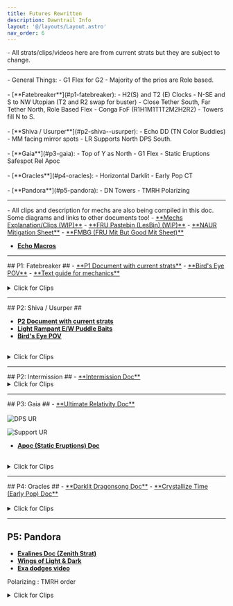 ```yaml
---
title: Futures Rewritten
description: Dawntrail Info
layout: '@/layouts/Layout.astro'
nav_order: 6
---
```



<body>

<Card title="WARNING">
- All strats/clips/videos here are from current strats but they are subject to change.
</Card>
<hr></hr>
<Card title="Summary">
- General Things:
    - G1 Flex for G2
    - Majority of the prios are Role based.
<br></br>
- [**Fatebreaker**](#p1-fatebreaker):
    - H2(S) and T2 (E) Clocks
    - N-SE and S to NW Utopian (T2 and R2 swap for buster)
    - Close Tether South, Far Tether North, Role Based Flex
    - Conga FoF (R1H1M1T1T2M2H2R2)
    - Towers fill N to S.
<br></br>
- [**Shiva / Usurper**](#p2-shiva--usurper): 
    - Echo DD (TN Color Buddies)
    - MM facing mirror spots
    - LR Supports North DPS South.
<br></br>
- [**Gaia**](#p3-gaia):
    - Top of Y as North
    - G1 Flex
    - Static Eruptions Safespot Rel Apoc
<br></br>
- [**Oracles**](#p4-oracles): 
    - Horizontal Darklit
    - Early Pop CT
<br></br>
- [**Pandora**](#p5-pandora): 
    - DN Towers
    - TMRH Polarizing
</Card>

<hr></hr>

<Card title="Document with descriptions and Clips">
- All clips and description for mechs are also being compiled in this doc. Some diagrams and links to other documents too!
- <a href="https://docs.google.com/spreadsheets/d/1FSBpBHbd4TtmB7O66XuJND9n20J3H7dKuEZJDS3LKDc/edit?gid=1810361482#gid=1810361482" target="_blank">**Mechs Explanation/Clips (WIP)**</a>
- <a href="https://pastebin.com/ue7w9jJH" target="_blank">**FRU Pastebin (LesBin) (WIP)**</a>
- <a href="https://tinyurl.com/NAUR-Room-Mits" target="_blank">**NAUR Mitigation Sheet**</a>
- <a href="https://docs.google.com/spreadsheets/d/1M1LHe4mpb1lyxkLWJxrDwe_JH897nickG3XLTtwnI90/htmlview?gid=370065642#" target="_blank">**FMBG (FRU Mit But Good Mit Sheet)**</a>

- <a href="https://pastebin.com/2h3vsmH5" target="_blank">**Echo Macros**</a>

</Card>
<hr></hr>
## P1: Fatebreaker ## 
- <a href="https://docs.google.com/presentation/d/1Pm3BkfrJqjcm7688RrNDdh4oYuYS_VmHr6ALqjbZInE/edit#slide=id.g319371557f7_0_162" target="_blank">**P1 Document with current strats**</a>
- <a href="https://www.youtube.com/watch?v=88AL9B0lFOw" target="_blank">**Bird's Eye POV**</a>
- <a href="https://dynamis.gg/fru/p1/" target="_blank">**Text guide for mechanics**</a>
<br></br>
<details>
<summary>Click for Clips</summary>
<h6> - Cyclonic Break </h6>
<iframe src="https://clips.twitch.tv/embed?clip=PowerfulGorgeousDaikonKippa-Xiap-AREUjs8mEAY&parent=ultistrats.com" frameborder="0" allowfullscreen="true" scrolling="no" height="500" width="100%"></iframe>
<h6> - Buster </h6>
<h6> - Utopian Sky </h6>
<iframe src="https://clips.twitch.tv/embed?clip=PricklyUgliestElephantYouWHY-9s9e5E75NwdLovtl&parent=ultistrats.com" frameborder="0" allowfullscreen="true" scrolling="no" height="500" width="100%"></iframe>
<h6> - Cyclonic (Trio) </h6>
<iframe src="https://clips.twitch.tv/embed?clip=KnottyProudOrcaJKanStyle-8txIUyA3ULlZxW3i&parent=ultistrats.com" frameborder="0" allowfullscreen="true" scrolling="no" height="500" width="100%"></iframe>
<h6> - Burnished Glory (Raidwide Bleed) </h6>
<h6> - Fall of Faith </h6>
<iframe src="https://clips.twitch.tv/embed?clip=OpenDirtyOwlLitFam-iSmTS23Oed4lYBr4&parent=ultistrats.com" frameborder="0" allowfullscreen="true" scrolling="no" height="500" width="100%"></iframe>
<h6> - Buster </h6>
<h6> - Burst Strike + Towers </h6>
<iframe src="https://clips.twitch.tv/embed?clip=PeppyLuckyPoultryVoHiYo-3t1KkofyeuFISFA0&parent=ultistrats.com" frameborder="0" allowfullscreen="true" scrolling="no" height="500" width="100%"></iframe>
</details>

<hr></hr>
## P2: Shiva / Usurper ##

- <a href="https://docs.google.com/presentation/d/1VqIifgNf8RzXIWb8EGGVdKvOtKk0HmhPcHIMpizYuig/edit#slide=id.g31ad41a9148_0_9" target="_blank">**P2 Document with current strats**</a>
- <a href="https://youtu.be/Tj61eBqull4?si=3uV3ZsgRyZIThjdH" target="_blank">**Light Rampant E/W Puddle Baits**</a>
- <a href="https://www.youtube.com/watch?v=WEBijiDU3Wk" target="_blank">**Bird's Eye POV**</a>
<br></br>
<details>

<summary>Click for Clips</summary>
<h6> - Quadruple Slap </h6>
<iframe src="https://clips.twitch.tv/embed?clip=TalentedVibrantMeatloafTheThing-UkMEW33scW-GVtFt&parent=ultistrats.com" frameborder="0" allowfullscreen="true" scrolling="no" height="500" width="100%"></iframe>

<h6> - Diamond Dust </h6>
<iframe src="https://clips.twitch.tv/embed?clip=SuaveSpoopyMeerkatOpieOP-JLoonA4E2LiSH_--&parent=ultistrats.com" frameborder="0" allowfullscreen="true" scrolling="no" height="500" width="100%"></iframe>

<h6> - Reflected Mirrors </h6>
<iframe src="https://clips.twitch.tv/embed?clip=CrispyDifferentHerbsFUNgineer-6LZHWALqcVDl_eD1&parent=ultistrats.com" frameborder="0" allowfullscreen="true" scrolling="no" height="500" width="100%"></iframe>

<h6> - Light Rampant  </h6>
<iframe src="https://clips.twitch.tv/embed?clip=FantasticMildFrogRedCoat-SfvWHz7fpdWTMoLh&parent=ultistrats.com" frameborder="0" allowfullscreen="true" scrolling="no" height="500" width="100%"></iframe>
</details>
<hr></hr>
## P2: Intermission ##
- <a href="https://docs.google.com/presentation/d/1bYN8lpz2WG7OwSIZ1ZgHKWsAN1hiPP4QMwvMrrnMs9Q/edit#slide=id.g319de1b9bc2_77_9" target="_blank">**Intermission Doc**</a>
<details>
<summary>Click for Clips</summary>
<h6> - Intermission </h6>
<iframe src="https://clips.twitch.tv/embed?clip=PrettiestOilyWoodpeckerYouWHY-UAPB2sySh68_FsGv&parent=ultistrats.com" frameborder="0" allowfullscreen="true" scrolling="no" height="500" width="100%"></iframe>
</details>

<hr></hr>
## P3: Gaia ##
- <a href="https://docs.google.com/presentation/d/1ncHCSP8NUA_XlrdiRYVmHUgtuMiT_g0q_TpISp6KbyI/edit#slide=id.g31f29eb6749_33_3" target="_blank">**Ultimate Relativity Doc**</a>
<br></br>
<Image
    src={urDPS}
    inferSize
    decoding="async"
    loading="eager"
    alt="DPS UR"
    onclick="window.open('/urDPS.png','_blank')"
    style="cursor:pointer;"
    />

<Image
    src={urSupp}
    inferSize
    decoding="async"
    loading="eager"
    alt="Support UR"
    onclick="window.open('/urSupp.png','_blank')"
    style="cursor:pointer;"
    />

- <a href="https://docs.google.com/presentation/d/1Y9074rRAYIoKpN_Yl0nPryOGeSkMo8ToMG00eL0TcN0/edit#slide=id.g31f2a94d6a6_20_0" target="_blank">**Apoc (Static Eruptions) Doc**</a>
<br></br>

<details>
<summary>Click for Clips</summary>
<h6> - Ultimate Relativity </h6>
<iframe src="https://clips.twitch.tv/embed?clip=RenownedPreciousTaroMVGame-SitcrPdNSTnF7XCW&parent=ultistrats.com" frameborder="0" allowfullscreen="true" scrolling="no" height="500" width="100%"></iframe>

<h6> - Apocalypse </h6>
<iframe src="https://clips.twitch.tv/embed?clip=BenevolentEmpathicHorseradishFunRun-cC3p-lzm7nxoAnSk&parent=ultistrats.com" frameborder="0" allowfullscreen="true" scrolling="no" height="500" width="100%"></iframe>
</details>

<hr></hr>
## P4: Oracles ##
- <a href="https://docs.google.com/presentation/d/1kFM5ggrIj86Mc2EcYS5RfFgF_pawSRk7-vryQmQb2Is/edit#slide=id.g31c875a6743_9_3" target="_blank">**Darklit Dragonsong Doc**</a>
- <a href="https://docs.google.com/presentation/d/1dz7IPrYxMPT1Qc81aLi-s8pVQQ3AzD_P6nheLcdhH0o/edit#slide=id.g2a475910782_2_0" target="_blank">**Crystallize Time (Early Pop) Doc**</a>
<br></br>
<details>
<summary>Click for Clips</summary>
<h6> - Start of Phase </h6>
<iframe src="https://clips.twitch.tv/embed?clip=SincerePerfectOstrichDatSheffy--gFP6K_4nl8t5Dnm&parent=ultistrats.com" frameborder="0" allowfullscreen="true" scrolling="no" height="500" width="100%"></iframe>

<h6> - Darklit Dragonsong </h6>
<iframe src="https://clips.twitch.tv/embed?clip=AggressiveDelightfulMoonDoubleRainbow-w4u-tSsA_a0kZgGC&parent=ultistrats.com" frameborder="0" allowfullscreen="true" scrolling="no" height="500" width="100%"></iframe>

<h6> - Crystallize Time </h6>
- Lucrezia
<iframe src="https://clips.twitch.tv/embed?clip=SpoopyFrailCrowWTRuck-Th6B3BVTgpYtW48U&parent=ultistrats.com" frameborder="0" allowfullscreen="true" scrolling="no" height="500" width="100%"></iframe>
</details>
<hr></hr>

## P5: Pandora

- <a href="https://docs.google.com/presentation/d/1pACy_iO5NBSR_6QeihdTw46Y3yfmEbcdmqHXWJf6w8I/edit?usp=sharing" target="_blank">**Exalines Doc (Zenith Strat)**</a>
- <a href="https://docs.google.com/presentation/d/1SLQpfdSyldjtzbe7hXUCOufRZ8DeYFEJwSS6C1iRBrI/edit#slide=id.p" target="_blank">**Wings of Light & Dark**</a>
- <a href="https://youtu.be/MSev5gAO7jU" target="_blank">**Exa dodges video**</a>

Polarizing : TMRH order

<details>
<summary>Click for Clips</summary>
<h6> - Cutscene </h6>
<iframe src="https://clips.twitch.tv/embed?clip=TardyBlitheLampRalpherZ-WUptJ3n1zRtq46Q4&parent=ultistrats.com" frameborder="0" allowfullscreen="true" scrolling="no" height="500" width="100%"></iframe>

<h6> - Fulgent Blade (Exalines) </h6>
<iframe src="https://clips.twitch.tv/embed?clip=EndearingEnergeticGoblinRedCoat-fM44Up5QBmT4hZ4S&parent=ultistrats.com" frameborder="0" allowfullscreen="true" scrolling="no" height="500" width="100%"></iframe>

<h6> - Paradise Regained </h6>
<iframe src="https://clips.twitch.tv/embed?clip=SpookyDelightfulLettuceBCWarrior-8dSjtw2g5al91G8M&parent=ultistrats.com" frameborder="0" allowfullscreen="true" scrolling="no" height="500" width="100%"></iframe>

<h6> - Polarizing Strikes </h6>
<iframe src="https://clips.twitch.tv/embed?clip=LittleDifferentMooseCeilingCat-t0NZy7cKizplvmm2&parent=ultistrats.com" frameborder="0" allowfullscreen="true" scrolling="no" height="500" width="100%"></iframe>

</details>
</body>